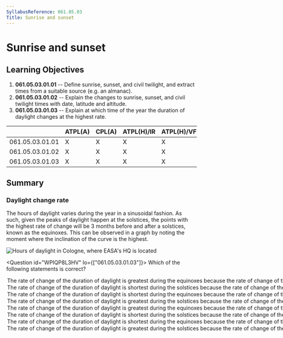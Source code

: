 ```yaml
---
SyllabusReference: 061.05.03
Title: Sunrise and sunset
---
```


# Sunrise and sunset

## Learning Objectives

1.  **061.05.03.01.01** -- Define sunrise, sunset, and civil twilight, and
    extract times from a suitable source (e.g. an almanac).
2.  **061.05.03.01.02** -- Explain the changes to sunrise, sunset, and civil
    twilight times with date, latitude and altitude.
3.  **061.05.03.01.03** -- Explain at which time of the year the duration of
    daylight changes at the highest rate.

|                 | ATPL(A) | CPL(A) | ATPL(H)/IR | ATPL(H)/VFR | CPL(H) | IR  | CBIR(A) |
| --------------- | ------- | ------ | ---------- | ----------- | ------ | --- | ------- |
| 061.05.03.01.01 | X       | X      | X          | X           | X      |     |         |
| 061.05.03.01.02 | X       | X      | X          | X           | X      |     |         |
| 061.05.03.01.03 | X       | X      | X          | X           | X      |     |         |

## Summary

### Daylight change rate

The hours of daylight varies during the year in a sinusoidal fashion. As such,
given the peaks of daylight happen at the solstices, the points with the highest
rate of change will be 3 months before and after a solstices, known as the
equinoxes. This can be observed in a graph by noting the moment where the
inclination of the curve is the highest.

![Hours of daylight in Cologne, where EASA's HQ is located](images/061.05.03-01)

<Question id="WPIQP8L3HV" lo={["061.05.03.01.03"]}>
  <Text variant="oneCorrect">
    Which of the following statements is correct?
  </Text>
<Option key="1" subject={[[]]}>
  The rate of change of the duration of daylight is greatest during the
  equinoxes because the rate of change of the duration of daylight is directly
  proportional to the declination of the sun.
</Option>
<Option key="2" subject={[[]]}>
  The rate of change of the duration of daylight is shortest during the
  solstices because the rate of change of the duration of daylight is directly
  proportional to the declination of the sun.
</Option>
<Option key="1">
  The rate of change of the duration of daylight is shortest during the
  equinoxes because the rate of change of the duration of daylight is directly
  proportional to the declination of the sun.
</Option>
<Option key="2">
  The rate of change of the duration of daylight is greatest during the
  solstices because the rate of change of the duration of daylight is directly
  proportional to the declination of the sun.
</Option>
<Option key="1">
  The rate of change of the duration of daylight is greatest during the
  equinoxes because the rate of change of the duration of daylight is inversely
  proportional to the declination of the sun.
</Option>
<Option key="2">
  The rate of change of the duration of daylight is shortest during the
  solstices because the rate of change of the duration of daylight is inversely
  proportional to the declination of the sun.
</Option>
<Option key="1">
  The rate of change of the duration of daylight is shortest during the
  equinoxes because the rate of change of the duration of daylight is inversely
  proportional to the declination of the sun.
</Option>

  <Option key="2">
    The rate of change of the duration of daylight is greatest during the
    solstices because the rate of change of the duration of daylight is
    inversely proportional to the declination of the sun.
  </Option>
</Question>
